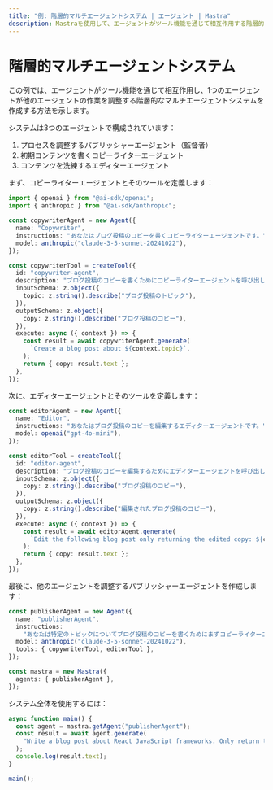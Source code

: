 ```yaml
---
title: "例: 階層的マルチエージェントシステム | エージェント | Mastra"
description: Mastraを使用して、エージェントがツール機能を通じて相互作用する階層的マルチエージェントシステムを作成する例。
---
```



# 階層的マルチエージェントシステム

この例では、エージェントがツール機能を通じて相互作用し、1つのエージェントが他のエージェントの作業を調整する階層的なマルチエージェントシステムを作成する方法を示します。

システムは3つのエージェントで構成されています：

1. プロセスを調整するパブリッシャーエージェント（監督者）
2. 初期コンテンツを書くコピーライターエージェント
3. コンテンツを洗練するエディターエージェント

まず、コピーライターエージェントとそのツールを定義します：

```ts showLineNumbers copy
import { openai } from "@ai-sdk/openai";
import { anthropic } from "@ai-sdk/anthropic";

const copywriterAgent = new Agent({
  name: "Copywriter",
  instructions: "あなたはブログ投稿のコピーを書くコピーライターエージェントです。",
  model: anthropic("claude-3-5-sonnet-20241022"),
});

const copywriterTool = createTool({
  id: "copywriter-agent",
  description: "ブログ投稿のコピーを書くためにコピーライターエージェントを呼び出します。",
  inputSchema: z.object({
    topic: z.string().describe("ブログ投稿のトピック"),
  }),
  outputSchema: z.object({
    copy: z.string().describe("ブログ投稿のコピー"),
  }),
  execute: async ({ context }) => {
    const result = await copywriterAgent.generate(
      `Create a blog post about ${context.topic}`,
    );
    return { copy: result.text };
  },
});
```

次に、エディターエージェントとそのツールを定義します：

```ts showLineNumbers copy
const editorAgent = new Agent({
  name: "Editor",
  instructions: "あなたはブログ投稿のコピーを編集するエディターエージェントです。",
  model: openai("gpt-4o-mini"),
});

const editorTool = createTool({
  id: "editor-agent",
  description: "ブログ投稿のコピーを編集するためにエディターエージェントを呼び出します。",
  inputSchema: z.object({
    copy: z.string().describe("ブログ投稿のコピー"),
  }),
  outputSchema: z.object({
    copy: z.string().describe("編集されたブログ投稿のコピー"),
  }),
  execute: async ({ context }) => {
    const result = await editorAgent.generate(
      `Edit the following blog post only returning the edited copy: ${context.copy}`,
    );
    return { copy: result.text };
  },
});
```

最後に、他のエージェントを調整するパブリッシャーエージェントを作成します：

```ts showLineNumbers copy
const publisherAgent = new Agent({
  name: "publisherAgent",
  instructions:
    "あなたは特定のトピックについてブログ投稿のコピーを書くためにまずコピーライターエージェントを呼び出し、その後コピーを編集するためにエディターエージェントを呼び出すパブリッシャーエージェントです。最終的な編集済みのコピーのみを返します。",
  model: anthropic("claude-3-5-sonnet-20241022"),
  tools: { copywriterTool, editorTool },
});

const mastra = new Mastra({
  agents: { publisherAgent },
});
```

システム全体を使用するには：

```ts showLineNumbers copy
async function main() {
  const agent = mastra.getAgent("publisherAgent");
  const result = await agent.generate(
    "Write a blog post about React JavaScript frameworks. Only return the final edited copy.",
  );
  console.log(result.text);
}

main();
```

